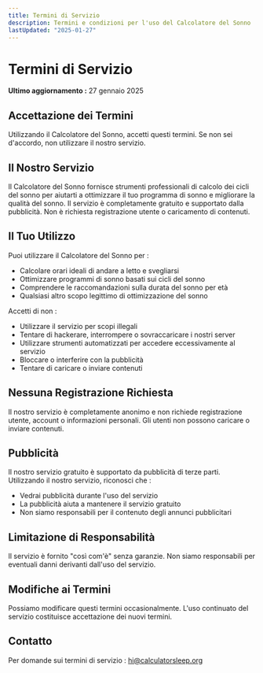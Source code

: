 ```yaml
---
title: Termini di Servizio
description: Termini e condizioni per l'uso del Calcolatore del Sonno
lastUpdated: "2025-01-27"
---
```


# Termini di Servizio

**Ultimo aggiornamento :** 27 gennaio 2025

## Accettazione dei Termini

Utilizzando il Calcolatore del Sonno, accetti questi termini. Se non sei d'accordo, non utilizzare il nostro servizio.

## Il Nostro Servizio

Il Calcolatore del Sonno fornisce strumenti professionali di calcolo dei cicli del sonno per aiutarti a ottimizzare il tuo programma di sonno e migliorare la qualità del sonno. Il servizio è completamente gratuito e supportato dalla pubblicità. Non è richiesta registrazione utente o caricamento di contenuti.

## Il Tuo Utilizzo

Puoi utilizzare il Calcolatore del Sonno per :

- Calcolare orari ideali di andare a letto e svegliarsi
- Ottimizzare programmi di sonno basati sui cicli del sonno
- Comprendere le raccomandazioni sulla durata del sonno per età
- Qualsiasi altro scopo legittimo di ottimizzazione del sonno

Accetti di non :

- Utilizzare il servizio per scopi illegali
- Tentare di hackerare, interrompere o sovraccaricare i nostri server
- Utilizzare strumenti automatizzati per accedere eccessivamente al servizio
- Bloccare o interferire con la pubblicità
- Tentare di caricare o inviare contenuti

## Nessuna Registrazione Richiesta

Il nostro servizio è completamente anonimo e non richiede registrazione utente, account o informazioni personali. Gli utenti non possono caricare o inviare contenuti.

## Pubblicità

Il nostro servizio gratuito è supportato da pubblicità di terze parti. Utilizzando il nostro servizio, riconosci che :

- Vedrai pubblicità durante l'uso del servizio
- La pubblicità aiuta a mantenere il servizio gratuito
- Non siamo responsabili per il contenuto degli annunci pubblicitari

## Limitazione di Responsabilità

Il servizio è fornito "così com'è" senza garanzie. Non siamo responsabili per eventuali danni derivanti dall'uso del servizio.

## Modifiche ai Termini

Possiamo modificare questi termini occasionalmente. L'uso continuato del servizio costituisce accettazione dei nuovi termini.

## Contatto

Per domande sui termini di servizio : hi@calculatorsleep.org



